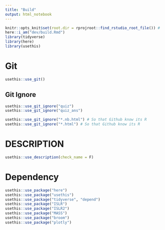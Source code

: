 ```yaml
---
title: "Build"
output: html_notebook
---
```


```r
knitr::opts_knit$set(root.dir = rprojroot::find_rstudio_root_file()) # Set WD to Root
here::i_am("dev/build.Rmd")
library(tidyverse)
library(here)
library(usethis)
```

# Git

```r
usethis::use_git()
```

## Git Ignore

```r
usethis::use_git_ignore("quiz")
usethis::use_git_ignore("quiz_ans")

usethis::use_git_ignore("*.nb.html") # So that Github know its R
usethis::use_git_ignore("*.html") # So that Github know its R
```

# DESCRIPTION

```r
usethis::use_description(check_name = F)
```

# Dependency

```r
usethis::use_package("here")
usethis::use_package("usethis")
usethis::use_package("tidyverse", "depend")
usethis::use_package("ISLR")
usethis::use_package("ISLR2")
usethis::use_package("MASS")
usethis::use_package("broom")
usethis::use_package("plotly")
```

